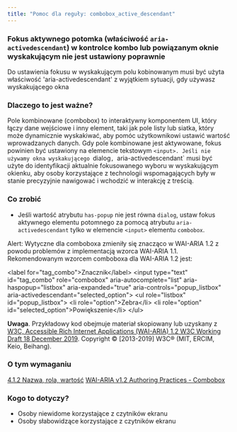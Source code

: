 ```yaml
---
title: "Pomoc dla reguły: combobox_active_descendant"
---
```


<div className="toolHelp">
<Row>
<Column colLg={16} colMd={8} colSm={4} className="toolHead">

### Fokus aktywnego potomka (właściwość `aria-activedescendant`) w kontrolce kombo lub powiązanym oknie wyskakującym nie jest ustawiony poprawnie

<div id="locLevel"></div>

Do ustawienia fokusu w wyskakującym polu kobinowanym musi być użyta właściwość 'aria-activedescendant' z wyjątkiem sytuacji, gdy używasz wyskakującego okna


</Column>
</Row>
<Row>
<Column colLg={11} colMd={5} colSm={4} className="toolMain">

### Dlaczego to jest ważne?

Pole kombinowane (combobox) to interaktywny komponentem UI, który łączy dane wejściowe i inny element, taki jak pole listy lub siatka, który może dynamicznie wyskakiwać, aby pomóc użytkownikowi ustawić wartość wprowadzanych danych. Gdy pole kombinowane jest aktywowane, fokus powinien być ustawiony na elemencie tekstowym `<input>. Jeśli nie używamy okna wyskakującego `dialog`, `aria-activedescendant` musi być użyte do identyfikacji aktualnie fokusowanego wyboru w wyskakującym okienku, aby osoby korzystające z technologii wspomagających były w stanie precyzyjnie nawigować i wchodzić w interakcję z treścią.


<div id="locSnippet"></div>

### Co zrobić

* Jeśli wartość atrybutu `has-popup` nie jest równa `dialog`, ustaw fokus aktywnego elementu potomnego za pomocą atrybutu `aria-activedescendant` tylko w elemencie `<input>` elementu `combobox`.

Alert: Wytyczne dla comboboxa zmieniły się znacząco w WAI-ARIA 1.2 z powodu problemów z implementacją wzorca WAI-ARIA 1.1. Rekomendowanym wzorcem comboboxa dla WAI-ARIA 1.2 jest:


<CodeSnippet type="multi" light={true}> &lt;label for="tag_combo"&gt;Znacznik&lt;/label&gt;
  &lt;input type="text" id="tag_combo"
      role="combobox" aria-autocomplete="list"
      aria-haspopup="listbox" aria-expanded="true"
      aria-controls="popup_listbox" aria-activedescendant="selected_option"&gt;
   &lt;ul role="listbox" id="popup_listbox"&gt;
      &lt;li role="option"&gt;Zebra&lt;/li&gt;
      &lt;li role="option" id="selected_option"&gt;Powiększenie&lt;/li&gt;
   &lt;/ul&gt;</CodeSnippet>

**Uwaga**. Przykładowy kod obejmuje materiał skopiowany lub uzyskany z [W3C, Accessible Rich Internet Applications (WAI-ARIA) 1.2 W3C Working Draft 18 December 2019](https://www.w3.org/TR/wai-aria-1.2/#combobox). Copyright © [2013-2019] W3C® (MIT, ERCIM, Keio, Beihang).

</Column>
<Column colLg={5} colMd={3} colSm={4} className="toolLeft">

### O tym wymaganiu

[4.1.2 Nazwa, rola, wartość](http://www.ibm.com/able/guidelines/ci162/name_role_value.html)
[WAI-ARIA v1.2 Authoring Practices - Combobox](https://www.w3.org/TR/wai-aria-practices-1.2/#combobox)

### Kogo to dotyczy?

* Osoby niewidome korzystające z czytników ekranu
* Osoby słabowidzące korzystające z czytników ekranu

</Column>
</Row>
</div>

